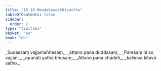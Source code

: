 ```yaml
---
title: "18.10 Meṇḍakaseṭṭhivatthu"
tableOfContents: false
sidebar:
  order: 2
type: "tipitaka"
basket: "su"
book: "dh"
---
```



<DynamicBreadcrumb />

<Division number="252" book="dh">

<Paragraph number="272" type="verses" book="dh">
_Sudassaṃ vajjamaññesaṃ,_  
_attano pana duddasaṃ;_  
_Paresaṃ hi so vajjāni,_  
_opunāti yathā bhusaṃ;_  
_Attano pana chādeti,_  
_kaliṃva kitavā saṭho._
</Paragraph>
</Division>